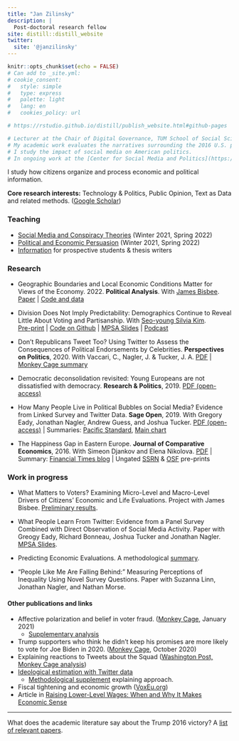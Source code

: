 ```yaml
---
title: "Jan Zilinsky"
description: |
  Post-doctoral research fellow
site: distill::distill_website
twitter:
  site: '@janzilinsky'
---
```


```r
knitr::opts_chunk$set(echo = FALSE)
# Can add to _site.yml:
# cookie_consent:
#   style: simple
#   type: express
#   palette: light
#   lang: en
#   cookies_policy: url

# https://rstudio.github.io/distill/publish_website.html#github-pages

# Lecturer at the Chair of Digital Governance, TUM School of Social Sciences and Technology.
# My academic work evaluates the narratives surrounding the 2016 U.S. presidential election, and the relationship between economic sentiment and objective economic outcomes.
# I study the impact of social media on American politics. 
# In ongoing work at the [Center for Social Media and Politics](https://csmapnyu.org), my co-authors and I investigate how media consumption and exposure to misinformation influences voters' beliefs and decisions.
```

I study how citizens organize and process economic and political information. 

**Core research interests:** Technology & Politics, Public Opinion, Text as Data and related methods. ([Google Scholar](https://scholar.google.com/citations?user=bHW37e4AAAAJ&hl=en&oi=ao))

### Teaching

- [Social Media and Conspiracy Theories](https://www.craft.do/s/ZTnXBdqk27cPE4) (Winter 2021, Spring 2022)
- [Political and Economic Persuasion](https://www.craft.do/s/1qd2aP3whPXKcq) (Winter 2021, Spring 2022)
- [Information](https://zilinskyjan.github.io/prospective-students) for prospective students & thesis writers

### Research

- Geographic Boundaries and Local Economic Conditions Matter for Views of the Economy. 2022. **Political Analysis**. With [James Bisbee](https://www.jamesbisbee.com). <br>
[Paper](https://www.cambridge.org/core/journals/political-analysis/article/abs/geographic-boundaries-and-local-economic-conditions-matter-for-views-of-the-economy/32C8C058B8E16CAD48374F95B2B1B3EF) | [Code and data](https://dataverse.harvard.edu/dataset.xhtml?persistentId=doi:10.7910/DVN/C1XZKK)

- Division Does Not Imply Predictability: Demographics Continue to Reveal Little About Voting and Partisanship. With [Seo-young Silvia Kim](https://sysilviakim.com). <br>
[Pre-print](https://preprints.apsanet.org/engage/apsa/article-details/607dd8cb331f302dc365f87e) | [Code on Github](https://github.com/sysilviakim/surveyML) | [MPSA Slides](https://zilinskyjan.github.io/slides/surveyML_MPSA.pdf) | [Podcast](https://www.niskanencenter.org/is-demographic-and-geographic-polarization-overstated/)

- Don’t Republicans Tweet Too? Using Twitter to Assess the Consequences of Political Endorsements by Celebrities. **Perspectives on Politics**, 2020. With Vaccari, C., Nagler, J. & Tucker, J. A.
[PDF](https://www.cambridge.org/core/journals/perspectives-on-politics/article/abs/dont-republicans-tweet-too-using-twitter-to-assess-the-consequences-of-political-endorsements-by-celebrities/B2915BB8FBD93D0555D8C3D77CB00E65) | [Monkey Cage summary](https://www.washingtonpost.com/politics/2019/10/28/think-celebrities-get-punished-being-political-fact-they-get-retweeted/)

- Democratic deconsolidation revisited: Young Europeans are not dissatisfied with democracy.
**Research & Politics**, 2019. [PDF (open-access)](https://journals.sagepub.com/doi/10.1177/2053168018814332)

- How Many People Live in Political Bubbles on Social Media? Evidence from Linked Survey and Twitter Data. **Sage Open**, 2019. With Gregory Eady, Jonathan Nagler, Andrew Guess, and Joshua Tucker.
[PDF (open-access)](https://journals.sagepub.com/doi/full/10.1177/2158244019832705) | Summaries: [Pacific Standard](https://psmag.com/news/ideological-bubbles-turns-out-liberals-and-conservatives-mainly-follow-the-same-news-sources), [Main chart](https://twitter.com/andyguess/status/1102962970227810304) 

- The Happiness Gap in Eastern Europe. **Journal of Comparative Economics**, 2016. With Simeon Djankov and Elena Nikolova.
[PDF](http://www.sciencedirect.com/science/article/pii/S0147596715000888) | Summary: [Financial Times blog](https://www.ft.com/content/abae03a5-6b58-3f05-ac84-d298b0e47ab5) | Ungated [SSRN](http://papers.ssrn.com/sol3/papers.cfm?abstract_id=2658136) & [OSF](https://osf.io/preprints/socarxiv/et7vz/) pre-prints

### Work in progress

- What Matters to Voters? Examining Micro-Level and Macro-Level Drivers of Citizens' Economic and Life Evaluations. Project with James Bisbee. [Preliminary results](https://polmeth.theopenscholar.com/files/polmeth2020/files/polmethxxxvii_bisbee.pdf).

- What People Learn From Twitter: Evidence from a Panel Survey Combined with Direct Observation of Social Media Activity. Paper with Greogy Eady, Richard Bonneau, Joshua Tucker and Jonathan Nagler. [MPSA Slides](https://zilinskyjan.github.io/slides/MPSA_2019_Twitter.pdf).

- Predicting Economic Evaluations. A methodological [summary](https://osf.io/7bgne/).

- "People Like Me Are Falling Behind:" Measuring Perceptions of Inequality Using Novel Survey Questions.
Paper with Suzanna Linn, Jonathan Nagler, and Nathan Morse.


#### Other publications and links

- Affective polarization and belief in voter fraud. ([Monkey Cage](https://www.washingtonpost.com/politics/2021/01/19/which-republicans-think-election-was-stolen-those-who-hate-democrats-dont-mind-white-nationalists/), January 2021)
  - [Supplementary analysis](https://csmapnyu.org/wp-content/uploads/2021/03/voter-fraud-TMC-results.pdf)
- Trump supporters who think he didn't keep his promises are more likely to vote for Joe Biden in 2020. ([Monkey Cage](https://www.washingtonpost.com/politics/2020/10/28/did-trump-keep-his-campaign-promises-heres-what-americans-think/), October 2020)
- Explaining reactions to Tweets about the Squad ([Washington Post, Monkey Cage analysis](https://www.washingtonpost.com/politics/2019/07/20/why-didnt-more-congressional-republicans-condemn-trumps-racist-tweets-about-squad-this-graph-explains/))
* [Ideological estimation with Twitter data](https://www.washingtonpost.com/news/monkey-cage/wp/2018/10/05/trying-to-understand-how-jeff-flake-is-leaning-we-analyzed-his-twitter-feed-and-were-surprised/?utm_term=.6036368712fe) 
  * [Methodological supplement](https://gregoryeady.com/Misc/Monkey_Cage_Flake_Methods_Supplement.pdf) explaining approach.
* Fiscal tightening and economic growth ([VoxEu.org](https://voxeu.org/article/fiscal-tightening-and-economic-growth-exploring-cross-country-correlations))
* Article in [Raising Lower-Level Wages: When and Why It Makes Economic Sense](https://www.piie.com/publications/piie-briefings/raising-lower-level-wages-when-and-why-it-makes-economic-sense)

---

What does the academic literature say about the Trump 2016 victory? A [list of relevant papers](https://zilinskyjan.github.io/trump-election-research).
